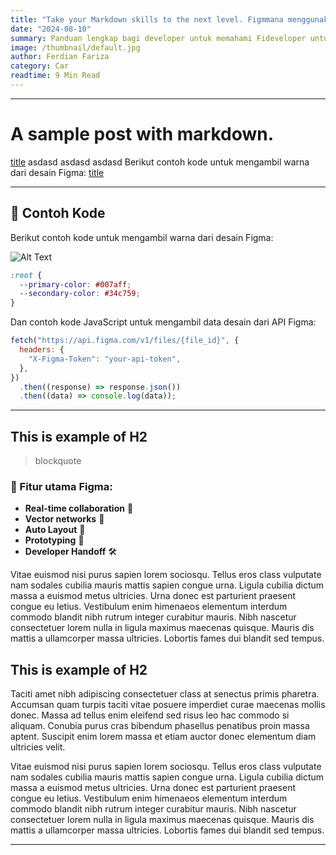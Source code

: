 ```yaml
---
title: "Take your Markdown skills to the next level. Figmmana menggunakannya secara efektif Figma dan bagaimana menggunakannya secara efektif"
date: "2024-08-10"
summary: Panduan lengkap bagi developer untuk memahami Fideveloper untuk memahami Fideveloper untuk memahami Fideveloper untuk memahami Fideveloper untuk memahami Fideveloper untuk memahami Fideveloper untuk memahami Fideveloper untuk memahami Figma dan bagaimana menggunakannya secara efektif.
image: /thumbnail/default.jpg
author: Ferdian Fariza
category: Car
readtime: 9 Min Read
---
```


---

# A sample post with markdown.

[title](https://www.example.com) asdasd asdasd asdasd Berikut contoh kode untuk mengambil warna dari desain Figma: [title](/post/halolol)

---

## 📄 Contoh Kode

Berikut contoh kode untuk mengambil warna dari desain Figma:

![Alt Text](/thumbnail/default.jpg)

```css
:root {
  --primary-color: #007aff;
  --secondary-color: #34c759;
}
```

Dan contoh kode JavaScript untuk mengambil data desain dari API Figma:

```js
fetch("https://api.figma.com/v1/files/{file_id}", {
  headers: {
    "X-Figma-Token": "your-api-token",
  },
})
  .then((response) => response.json())
  .then((data) => console.log(data));
```

---

## This is example of H2

> blockquote

### 📌 Fitur utama Figma:

- **Real-time collaboration** 👫
- **Vector networks** 🎨
- **Auto Layout** 📏
- **Prototyping** 🔗
- **Developer Handoff** 🛠️

Vitae euismod nisi purus sapien lorem sociosqu. Tellus eros class vulputate nam sodales cubilia mauris mattis sapien congue urna. Ligula cubilia dictum massa a euismod metus ultricies. Urna donec est parturient praesent congue eu letius. Vestibulum enim himenaeos elementum interdum commodo blandit nibh rutrum integer curabitur mauris. Nibh nascetur consectetuer lorem nulla in ligula maximus maecenas quisque. Mauris dis mattis a ullamcorper massa ultricies. Lobortis fames dui blandit sed tempus.

## This is example of H2

Taciti amet nibh adipiscing consectetuer class at senectus primis pharetra. Accumsan quam turpis taciti vitae posuere imperdiet curae maecenas mollis donec. Massa ad tellus enim eleifend sed risus leo hac commodo si aliquam. Conubia purus cras bibendum phasellus penatibus proin massa aptent. Suscipit enim lorem massa et etiam auctor donec elementum diam ultricies velit.

Vitae euismod nisi purus sapien lorem sociosqu. Tellus eros class vulputate nam sodales cubilia mauris mattis sapien congue urna. Ligula cubilia dictum massa a euismod metus ultricies. Urna donec est parturient praesent congue eu letius. Vestibulum enim himenaeos elementum interdum commodo blandit nibh rutrum integer curabitur mauris. Nibh nascetur consectetuer lorem nulla in ligula maximus maecenas quisque. Mauris dis mattis a ullamcorper massa ultricies. Lobortis fames dui blandit sed tempus.

---
